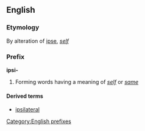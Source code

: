 ==English==

===Etymology===
By alteration of {{etyl|la}} [[ipse]], ''[[self]]''

===Prefix===
'''ipsi-'''

# Forming words having a meaning of ''[[self]]'' or ''[[same]]''

====Derived terms====
* [[ipsilateral]]
<!-- any others? -->

[[Category:English prefixes]]